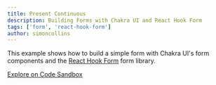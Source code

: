 ```yaml
---
title: Present Continuous
description: Building Forms with Chakra UI and React Hook Form
tags: ['form', 'react-hook-form']
author: simoncollins
---
```


This example shows how to build a simple form with Chakra UI's form components
and the [React Hook Form](https://react-hook-form.com) form library.

[Explore on Code Sandbox](https://codesandbox.io/s/chakra-ui-react-hook-form-v382z)
